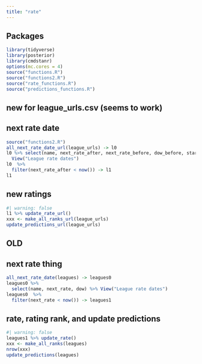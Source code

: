 ```yaml
---
title: "rate"
---
```


## Packages

```r
library(tidyverse)
library(posterior)
library(cmdstanr)
options(mc.cores = 4)
source("functions.R")
source("functions2.R")
source("rate_functions.R")
source("predictions_functions.R")
```

## new for league_urls.csv (seems to work)

## next rate date

```r
source("functions2.R")
all_next_rate_date_url(league_urls) -> l0
l0 %>% select(name, next_rate_after, next_rate_before, dow_before, star) %>% 
  View("League rate dates")
l0  %>% 
  filter(next_rate_after < now()) -> l1
l1
```

## new ratings

```r
#| warning: false
l1 %>% update_rate_url()
xxx <- make_all_ranks_url(league_urls)
update_predictions_url(league_urls)
```

## OLD

## next rate thing

```r
all_next_rate_date(leagues) -> leagues0
leagues0 %>% 
  select(name, next_rate, dow) %>% View("League rate dates")
leagues0  %>% 
  filter(next_rate < now()) -> leagues1
```

## rate, rating rank, and update predictions

```r
#| warning: false
leagues1 %>% update_rate() 
xxx <- make_all_ranks(leagues)
nrow(xxx)
update_predictions(leagues)
```

## 
